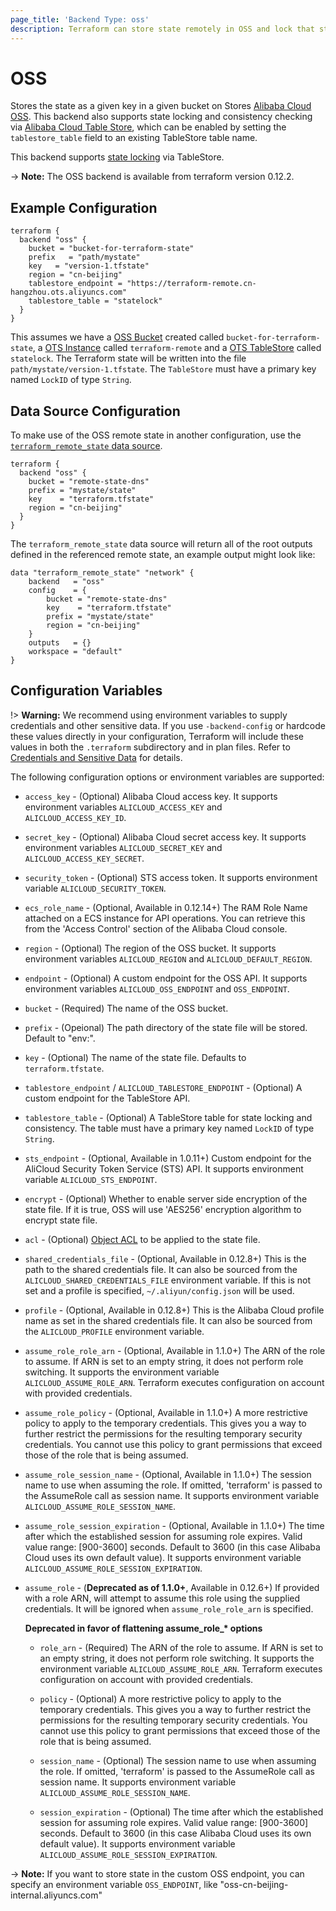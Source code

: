 ```yaml
---
page_title: 'Backend Type: oss'
description: Terraform can store state remotely in OSS and lock that state with OSS.
---
```


# OSS

Stores the state as a given key in a given bucket on Stores
[Alibaba Cloud OSS](https://www.alibabacloud.com/help/product/31815.htm).
This backend also supports state locking and consistency checking via
[Alibaba Cloud Table Store](https://www.alibabacloud.com/help/doc-detail/27280.htm), which can be enabled by setting
the `tablestore_table` field to an existing TableStore table name.

This backend supports [state locking](/terraform/language/state/locking) via TableStore.

-> **Note:** The OSS backend is available from terraform version 0.12.2.

## Example Configuration

```hcl
terraform {
  backend "oss" {
    bucket = "bucket-for-terraform-state"
    prefix   = "path/mystate"
    key   = "version-1.tfstate"
    region = "cn-beijing"
    tablestore_endpoint = "https://terraform-remote.cn-hangzhou.ots.aliyuncs.com"
    tablestore_table = "statelock"
  }
}
```

This assumes we have a [OSS Bucket](https://registry.terraform.io/providers/aliyun/alicloud/latest/docs/resources/oss_bucket) created called `bucket-for-terraform-state`,
a [OTS Instance](https://registry.terraform.io/providers/aliyun/alicloud/latest/docs/resources/ots_instance) called `terraform-remote` and
a [OTS TableStore](https://registry.terraform.io/providers/aliyun/alicloud/latest/docs/resources/ots_table) called `statelock`. The
Terraform state will be written into the file `path/mystate/version-1.tfstate`. The `TableStore` must have a primary key named `LockID` of type `String`.

## Data Source Configuration

To make use of the OSS remote state in another configuration, use the
[`terraform_remote_state` data
source](/terraform/language/state/remote-state-data).

```hcl
terraform {
  backend "oss" {
    bucket = "remote-state-dns"
    prefix = "mystate/state"
    key    = "terraform.tfstate"
    region = "cn-beijing"
  }
}
```

The `terraform_remote_state` data source will return all of the root outputs
defined in the referenced remote state, an example output might look like:

```hcl
data "terraform_remote_state" "network" {
    backend   = "oss"
    config    = {
        bucket = "remote-state-dns"
        key    = "terraform.tfstate"
        prefix = "mystate/state"
        region = "cn-beijing"
    }
    outputs   = {}
    workspace = "default"
}
```

## Configuration Variables

!> **Warning:**  We recommend using environment variables to supply credentials and other sensitive data. If you use `-backend-config` or hardcode these values directly in your configuration, Terraform will include these values in both the `.terraform` subdirectory and in plan files. Refer to [Credentials and Sensitive Data](/terraform/language/backend#credentials-and-sensitive-data) for details.

The following configuration options or environment variables are supported:

* `access_key` - (Optional) Alibaba Cloud access key. It supports environment variables `ALICLOUD_ACCESS_KEY` and  `ALICLOUD_ACCESS_KEY_ID`.

* `secret_key` - (Optional) Alibaba Cloud secret access key. It supports environment variables `ALICLOUD_SECRET_KEY` and  `ALICLOUD_ACCESS_KEY_SECRET`.

* `security_token` - (Optional) STS access token. It supports environment variable `ALICLOUD_SECURITY_TOKEN`.

* `ecs_role_name` - (Optional, Available in 0.12.14+) The RAM Role Name attached on a ECS instance for API operations. You can retrieve this from the 'Access Control' section of the Alibaba Cloud console.

* `region` - (Optional) The region of the OSS bucket. It supports environment variables `ALICLOUD_REGION` and `ALICLOUD_DEFAULT_REGION`.

* `endpoint` - (Optional) A custom endpoint for the OSS API. It supports environment variables `ALICLOUD_OSS_ENDPOINT` and `OSS_ENDPOINT`.

* `bucket` - (Required) The name of the OSS bucket.

* `prefix` - (Opeional) The path directory of the state file will be stored. Default to "env:".

* `key` - (Optional) The name of the state file. Defaults to `terraform.tfstate`.

* `tablestore_endpoint` / `ALICLOUD_TABLESTORE_ENDPOINT` - (Optional) A custom endpoint for the TableStore API.

* `tablestore_table` - (Optional) A TableStore table for state locking and consistency. The table must have a primary key named `LockID` of type `String`.

* `sts_endpoint` - (Optional, Available in 1.0.11+) Custom endpoint for the AliCloud Security Token Service (STS) API. It supports environment variable `ALICLOUD_STS_ENDPOINT`.

* `encrypt` - (Optional) Whether to enable server side
  encryption of the state file. If it is true, OSS will use 'AES256' encryption algorithm to encrypt state file.

* `acl` - (Optional) [Object
  ACL](https://www.alibabacloud.com/help/doc-detail/52284.htm)
  to be applied to the state file.

* `shared_credentials_file` - (Optional, Available in 0.12.8+) This is the path to the shared credentials file. It can also be sourced from the `ALICLOUD_SHARED_CREDENTIALS_FILE` environment variable. If this is not set and a profile is specified, `~/.aliyun/config.json` will be used.

* `profile` - (Optional, Available in 0.12.8+)  This is the Alibaba Cloud profile name as set in the shared credentials file. It can also be sourced from the `ALICLOUD_PROFILE` environment variable.

* `assume_role_role_arn` - (Optional, Available in 1.1.0+) The ARN of the role to assume. If ARN is set to an empty string, it does not perform role switching. It supports the environment variable `ALICLOUD_ASSUME_ROLE_ARN`.
  Terraform executes configuration on account with provided credentials.

* `assume_role_policy` - (Optional, Available in 1.1.0+) A more restrictive policy to apply to the temporary credentials. This gives you a way to further restrict the permissions for the resulting temporary security credentials. You cannot use this policy to grant permissions that exceed those of the role that is being assumed.

* `assume_role_session_name` - (Optional, Available in 1.1.0+) The session name to use when assuming the role. If omitted, 'terraform' is passed to the AssumeRole call as session name. It supports environment variable `ALICLOUD_ASSUME_ROLE_SESSION_NAME`.

* `assume_role_session_expiration` - (Optional, Available in 1.1.0+) The time after which the established session for assuming role expires. Valid value range: \[900-3600] seconds. Default to 3600 (in this case Alibaba Cloud uses its own default value). It supports environment variable `ALICLOUD_ASSUME_ROLE_SESSION_EXPIRATION`.

* `assume_role` - (**Deprecated as of 1.1.0+**, Available in 0.12.6+) If provided with a role ARN, will attempt to assume this role using the supplied credentials. It will be ignored when `assume_role_role_arn` is specified.

  **Deprecated in favor of flattening assume_role_\* options**

  * `role_arn` - (Required) The ARN of the role to assume. If ARN is set to an empty string, it does not perform role switching. It supports the environment variable `ALICLOUD_ASSUME_ROLE_ARN`.
    Terraform executes configuration on account with provided credentials.

  * `policy` - (Optional) A more restrictive policy to apply to the temporary credentials. This gives you a way to further restrict the permissions for the resulting temporary security credentials. You cannot use this policy to grant permissions that exceed those of the role that is being assumed.

  * `session_name` - (Optional) The session name to use when assuming the role. If omitted, 'terraform' is passed to the AssumeRole call as session name. It supports environment variable `ALICLOUD_ASSUME_ROLE_SESSION_NAME`.

  * `session_expiration` - (Optional) The time after which the established session for assuming role expires. Valid value range: \[900-3600] seconds. Default to 3600 (in this case Alibaba Cloud uses its own default value). It supports environment variable `ALICLOUD_ASSUME_ROLE_SESSION_EXPIRATION`.

-> **Note:** If you want to store state in the custom OSS endpoint, you can specify an environment variable `OSS_ENDPOINT`, like "oss-cn-beijing-internal.aliyuncs.com"
